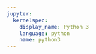---
jupyter:
  kernelspec:
    display_name: Python 3
    language: python
    name: python3
---

```{python}

```
